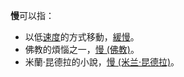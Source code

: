 '''慢'''可以指：
*以低[[速度|速度]]的方式移動，[[緩慢|緩慢]]。
*佛教的煩惱之一，[[慢_(佛教)|慢 (佛教)]]。
*米蘭·昆德拉的小說，[[慢_(米兰·昆德拉)|慢 (米兰·昆德拉)]]。
{{Disambig|Cat=一字消歧義|慢}}